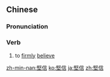 {{also|坚信}}
==Chinese==
{{zh-forms|s=坚信}}

===Pronunciation===
{{zh-pron
|m=jiānxìn
|c=gin1 seon3
|mn=qz,tw,xm,zz:kian-sìn
|cat=v
}}

===Verb===
{{zh-verb}}

# to [[firmly]] [[believe]]

{{zh-cat|Advanced}}

[[zh-min-nan:堅信]]
[[ko:堅信]]
[[ja:堅信]]
[[zh:堅信]]